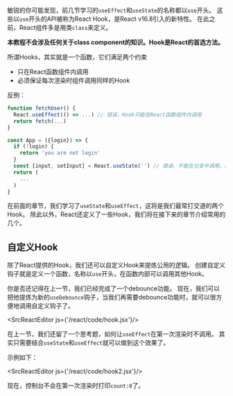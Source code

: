 
敏锐的你可能发现，前几节学习的`useEffect`和`useState`的名称都以`use`开头。
这些以`use`开头的API被称为React Hook，是React v16.8引入的新特性。
在此之前，React组件多是用类`class`来定义。

**本教程不会涉及任何关于class component的知识。Hook是React的首选方法。**

所谓Hooks，其实就是一个函数，它们满足两个约束

- 只在React函数组件内调用
- 必须保证每次渲染时组件调用同样的Hook

反例：

```jsx
function fetchUser() {
  React.useEffect(() => ...) // 错误，Hook只能在React函数组件内调用
  return fetch(...)
}

const App = ({login}) => {
  if (!login) {
    return 'you are not login'
  }
  const [input, setInput] = React.useState('') // 错误，不能在分支中调用，否则多次渲染时hook不一致
  return (
    ...
  )
}
```

在前面的章节，我们学习了`useState`和`useEffect`，这将是我们最常打交道的两个Hook。
除此以外，React还定义了一些Hook，我们将在接下来的章节介绍常用的几个。

## 自定义Hook

除了React提供的Hook，我们还可以自定义Hook来提炼公用的逻辑。
创建自定义钩子就是定义一个函数，名称以`use`开头，在函数内部可以调用其他Hook。

你是否还记得在上一节，我们已经完成了一个debounce功能。
现在，我们可以把他提炼为新的`useDebounce`钩子，当我们再需要debounce功能时，就可以很方便地调用自定义钩子了。

<SrcReactEditor js={'/react/code/hook.jsx'}/>

在上一节，我们还留了一个思考题，如何让`useEffect`在第一次渲染时不调用。
其实只需要结合`useState`和`useEffect`就可以做到这个效果了。

示例如下：

<SrcReactEditor js={'/react/code/hook2.jsx'}/>

现在，控制台不会在第一次渲染时打印`count:0`了。